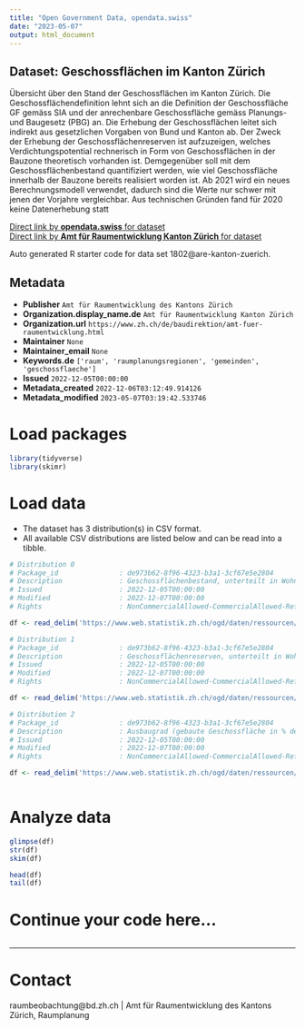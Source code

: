 ```yaml
---
title: "Open Government Data, opendata.swiss"
date: "2023-05-07"
output: html_document
---
```


## Dataset: Geschossflächen im Kanton Zürich

Übersicht über den Stand der Geschossflächen im Kanton Zürich. Die Geschossflächendefinition lehnt sich an die Definition der Geschossfläche GF gemäss SIA und der anrechenbare Geschossfläche gemäss Planungs- und Baugesetz (PBG) an. Die Erhebung der Geschossflächen leitet sich indirekt aus gesetzlichen Vorgaben von Bund und Kanton ab. Der Zweck der Erhebung der Geschossflächenreserven ist aufzuzeigen, welches Verdichtungspotential rechnerisch in Form von Geschossflächen in der Bauzone theoretisch vorhanden ist. Demgegenüber soll mit dem Geschossflächenbestand quantifiziert werden, wie viel Geschossfläche innerhalb der Bauzone bereits realisiert worden ist. Ab 2021 wird ein neues Berechnungsmodell verwendet, dadurch sind die Werte nur schwer mit jenen der Vorjahre vergleichbar. Aus technischen Gründen fand für 2020 keine Datenerhebung statt

[Direct link by **opendata.swiss** for dataset](https://opendata.swiss/de/dataset/geschossflachen-im-kanton-zurich)<br>
[Direct link by **Amt für Raumentwicklung Kanton Zürich** for dataset](nan)

Auto generated R starter code for data set 1802@are-kanton-zuerich.

## Metadata

- **Publisher** `Amt für Raumentwicklung des Kantons Zürich`
- **Organization.display_name.de** `Amt für Raumentwicklung Kanton Zürich`
- **Organization.url** `https://www.zh.ch/de/baudirektion/amt-fuer-raumentwicklung.html`
- **Maintainer** `None`
- **Maintainer_email** `None`
- **Keywords.de** `['raum', 'raumplanungsregionen', 'gemeinden', 'geschossflaeche']`
- **Issued** `2022-12-05T00:00:00`
- **Metadata_created** `2022-12-06T03:12:49.914126`
- **Metadata_modified** `2023-05-07T03:19:42.533746`


# Load packages

```r

library(tidyverse)
library(skimr)

```

# Load data

-   The dataset has 3 distribution(s) in CSV format.
-   All available CSV distributions are listed below and can be read into a tibble.

```r

# Distribution 0
# Package_id               : de973b62-8f96-4323-b3a1-3cf67e5e2804
# Description              : Geschossflächenbestand, unterteilt in Wohnzone, Mischzone, Arbeitszone und Zone für öffentliche Bauten. Die Spalte "ARE_NR" ist eine kantonsinterne Nummerierung, um im Vergleich zur Spalte "BFS_NR" neben den Gemeinden und Städten zusätzlich auch die Regionen und den Kanton Zürich als Ganzes identifizieren zu können. Ab 2021 wird ein neues Berechnungsmodell verwendet. Aus technischen Gründen fand für 2020 keine Datenerhebung statt.
# Issued                   : 2022-12-05T00:00:00
# Modified                 : 2022-12-07T00:00:00
# Rights                   : NonCommercialAllowed-CommercialAllowed-ReferenceRequired

df <- read_delim('https://www.web.statistik.zh.ch/ogd/daten/ressourcen/KTZH_00001802_00003321.csv')

# Distribution 1
# Package_id               : de973b62-8f96-4323-b3a1-3cf67e5e2804
# Description              : Geschossflächenreserven, unterteilt in Wohnzone, Mischzone, Arbeitszone und Zone für öffentliche Bauten sowie zusätzlich in überbaute und nicht überbaute Bauzone. Die Spalte "ARE_NR" ist eine kantonsinterne Nummerierung, um im Vergleich zur Spalte "BFS_NR" neben den Gemeinden und Städten zusätzlich auch die Regionen und den Kanton Zürich als Ganzes identifizieren zu können. Ab 2021 wird ein neues Berechnungsmodell verwendet. Aus technischen Gründen fand für 2020 keine Datenerhebung statt.
# Issued                   : 2022-12-05T00:00:00
# Modified                 : 2022-12-07T00:00:00
# Rights                   : NonCommercialAllowed-CommercialAllowed-ReferenceRequired

df <- read_delim('https://www.web.statistik.zh.ch/ogd/daten/ressourcen/KTZH_00001802_00003323.csv')

# Distribution 2
# Package_id               : de973b62-8f96-4323-b3a1-3cf67e5e2804
# Description              : Ausbaugrad (gebaute Geschossfläche in % der zulässigen Geschossfläche innerhalb der überbauten Bauzone), unterteilt in Wohnzone, Mischzone, Arbeitszone und Zone für öffentliche Bauten. Die Spalte "ARE_NR" ist eine kantonsinterne Nummerierung, um im Vergleich zur Spalte "BFS_NR" neben den Gemeinden und Städten zusätzlich auch die Regionen und den Kanton Zürich als Ganzes identifizieren zu können. Es können keine Totale aus den Werten gerechnet werden. Ab 2021 wird ein neues Berechnungsmodell verwendet. Aus technischen Gründen fand für 2020 keine Datenerhebung statt.
# Issued                   : 2022-12-05T00:00:00
# Modified                 : 2022-12-07T00:00:00
# Rights                   : NonCommercialAllowed-CommercialAllowed-ReferenceRequired

df <- read_delim('https://www.web.statistik.zh.ch/ogd/daten/ressourcen/KTZH_00001802_00003325.csv')



```

# Analyze data

```r

glimpse(df)
str(df)
skim(df)

head(df)
tail(df)

```

# Continue your code here...

```r

```

------------------------------------------------------------------------

# Contact

raumbeobachtung@bd.zh.ch | Amt für Raumentwicklung des Kantons Zürich, Raumplanung
